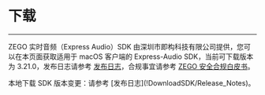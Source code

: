# 下载

- - -

ZEGO 实时音频（Express Audio）SDK 由深圳市即构科技有限公司提供，您可以在本页面获取适用于 macOS 客户端的 Express-Audio SDK，当前可下载版本为 3.21.0，发布日志请参考 [发布日志](!DownloadSDK/Release_Notes)，合规事宜请参考 [ZEGO 安全合规白皮书](https://doc-zh.zego.im/article/16142)。

<Card title="Express-Audio SDK v3.21.0" href="https://storage.zego.im/rtc/ZegoExpressAudio/mac/ZegoExpressAudio-mac-shared-cpp.zip">
本地下载
</Card> 

<Note title="说明">
SDK 版本变更：请参考 [发布日志](!DownloadSDK/Release_Notes)。
</Note>


